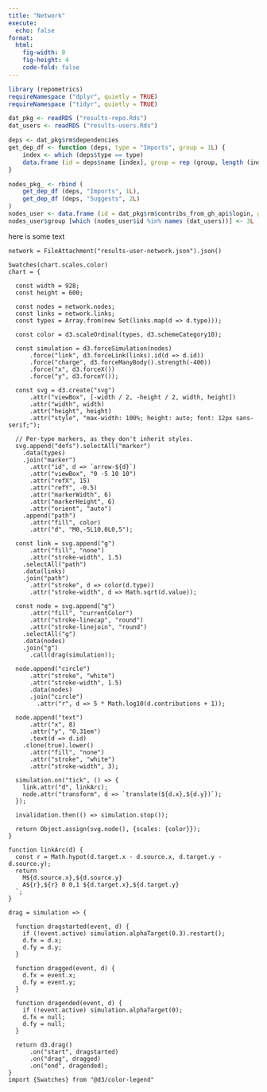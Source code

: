 ```yaml
---
title: "Network"
execute:
  echo: false
format: 
  html:
    fig-width: 8
    fig-height: 4
    code-fold: false
---
```


```r
library (repometrics)
requireNamespace ("dplyr", quietly = TRUE)
requireNamespace ("tidyr", quietly = TRUE)
```
```r
dat_pkg <- readRDS ("results-repo.Rds")
dat_users <- readRDS ("results-users.Rds")

deps <- dat_pkg$rm$dependencies
get_dep_df <- function (deps, type = "Imports", group = 1L) {
    index <- which (deps$type == type)
    data.frame (id = deps$name [index], group = rep (group, length (index)))
}

nodes_pkg_ <- rbind (
    get_dep_df (deps, "Imports", 1L),
    get_dep_df (deps, "Suggests", 2L)
)
nodes_user <- data.frame (id = dat_pkg$rm$contribs_from_gh_api$login, group = 4L)
nodes_user$group [which (nodes_user$id %in% names (dat_users))] <- 3L
```

here is some text


```ojs
network = FileAttachment("results-user-network.json").json()
```

```ojs
Swatches(chart.scales.color)
chart = {

  const width = 928;
  const height = 600;

  const nodes = network.nodes;
  const links = network.links;
  const types = Array.from(new Set(links.map(d => d.type)));

  const color = d3.scaleOrdinal(types, d3.schemeCategory10);

  const simulation = d3.forceSimulation(nodes)
      .force("link", d3.forceLink(links).id(d => d.id))
      .force("charge", d3.forceManyBody().strength(-400))
      .force("x", d3.forceX())
      .force("y", d3.forceY());

  const svg = d3.create("svg")
      .attr("viewBox", [-width / 2, -height / 2, width, height])
      .attr("width", width)
      .attr("height", height)
      .attr("style", "max-width: 100%; height: auto; font: 12px sans-serif;");

  // Per-type markers, as they don't inherit styles.
  svg.append("defs").selectAll("marker")
    .data(types)
    .join("marker")
      .attr("id", d => `arrow-${d}`)
      .attr("viewBox", "0 -5 10 10")
      .attr("refX", 15)
      .attr("refY", -0.5)
      .attr("markerWidth", 6)
      .attr("markerHeight", 6)
      .attr("orient", "auto")
    .append("path")
      .attr("fill", color)
      .attr("d", "M0,-5L10,0L0,5");

  const link = svg.append("g")
      .attr("fill", "none")
      .attr("stroke-width", 1.5)
    .selectAll("path")
    .data(links)
    .join("path")
      .attr("stroke", d => color(d.type))
      .attr("stroke-width", d => Math.sqrt(d.value));

  const node = svg.append("g")
      .attr("fill", "currentColor")
      .attr("stroke-linecap", "round")
      .attr("stroke-linejoin", "round")
    .selectAll("g")
    .data(nodes)
    .join("g")
      .call(drag(simulation));

  node.append("circle")
      .attr("stroke", "white")
      .attr("stroke-width", 1.5)
      .data(nodes)
      .join("circle")
        .attr("r", d => 5 * Math.log10(d.contributions + 1));

  node.append("text")
      .attr("x", 8)
      .attr("y", "0.31em")
      .text(d => d.id)
    .clone(true).lower()
      .attr("fill", "none")
      .attr("stroke", "white")
      .attr("stroke-width", 3);

  simulation.on("tick", () => {
    link.attr("d", linkArc);
    node.attr("transform", d => `translate(${d.x},${d.y})`);
  });

  invalidation.then(() => simulation.stop());

  return Object.assign(svg.node(), {scales: {color}});
}
```

```ojs
function linkArc(d) {
  const r = Math.hypot(d.target.x - d.source.x, d.target.y - d.source.y);
  return `
    M${d.source.x},${d.source.y}
    A${r},${r} 0 0,1 ${d.target.x},${d.target.y}
  `;
}
```

```ojs
drag = simulation => {

  function dragstarted(event, d) {
    if (!event.active) simulation.alphaTarget(0.3).restart();
    d.fx = d.x;
    d.fy = d.y;
  }

  function dragged(event, d) {
    d.fx = event.x;
    d.fy = event.y;
  }

  function dragended(event, d) {
    if (!event.active) simulation.alphaTarget(0);
    d.fx = null;
    d.fy = null;
  }

  return d3.drag()
      .on("start", dragstarted)
      .on("drag", dragged)
      .on("end", dragended);
}
import {Swatches} from "@d3/color-legend"
```
